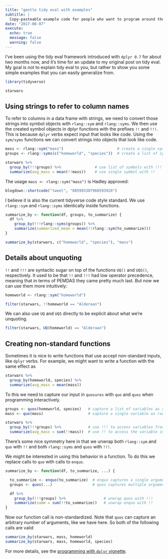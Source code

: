 ```yaml
---
title: "gentle tidy eval with examples"
subtitle: |
  Copy-pasteable example code for people who want to program around the tidyverse.
date: "2017-08-07"
execute:
  echo: true
  message: false
  warning: false
---
```


I've been using the tidy eval framework introduced with `dplyr 0.7` for about two months now, and it's time for an update to my original post on tidy eval. My goal is not to explain tidy eval to you, but rather to show you some simple examples that you can easily generalize from.

```r
library(tidyverse)

starwars
```

## Using strings to refer to column names

To refer to columns in a data frame with strings, we need to convert those strings into symbol objects with `rlang::sym` and `rlang::syms`. We then use the created symbol objects in dplyr functions with the prefixes `!!` and `!!!`. This is because `dplyr` verbs expect input that looks like code. Using the `sym/syms` functions we can convert strings into objects that look like code.

```r
mass <- rlang::sym("mass")                        # create a single symbol
groups <- rlang::syms(c("homeworld", "species"))  # create a list of symbols

starwars %>%
  group_by(!!!groups) %>%               # use list of symbols with !!!
  summarize(avg_mass = mean(!!mass))    # use single symbol with !!
```

The usage `mass <- rlang::sym("mass")` is Hadley approved:

```r
blogdown::shortcode("tweet", "885993307968593920")
```

I believe it is also the current tidyverse code style standard. We use `rlang::sym` and `rlang::syms` identically inside functions.

```r
summarize_by <- function(df, groups, to_summarize) {
  df %>%
    group_by(!!!rlang::syms(groups)) %>%
    summarize(summarized_mean = mean(!!rlang::sym(to_summarize)))
}

summarize_by(starwars, c("homeworld", "species"), "mass")
```

## Details about unquoting

`!!` and `!!!` are syntactic sugar on top of the functions `UQ()` and `UQS()`, respectively. It used to be that `!!` and `!!!` had low operator precedence, meaning that in terms of PEMDAS they came pretty much last. But now we can use them more intuitively:

```r
homeworld <- rlang::sym("homeworld")

filter(starwars, !!homeworld == "Alderaan")
```

We can also use `UQ` and `UQS` directly to be explicit about what we're unquoting.

```r
filter(starwars, UQ(homeworld) == "Alderaan")
```

## Creating non-standard functions

Sometimes it is nice to write functions that use accept non-standard inputs, like `dplyr` verbs. For example, we might want to write a function with the same effect as

```r
starwars %>% 
  group_by(homeworld, species) %>% 
  summarize(avg_mass = mean(mass))
```

To this we need to capture our input in `quosures` with `quo` and `quos` when programming interactively.

```r
groups <- quos(homeworld, species)   # capture a list of variables as raw input
mass <- quo(mass)                    # capture a single variable as raw input

starwars %>% 
  group_by(!!!groups) %>%            # use !!! to access variables from `quos`
  summarize(avg_mass = sum(!!mass))  # use !! to access the variable in `quo`
```

There's some nice symmetry here in that we unwrap both `rlang::sym` and `quo` with `!!` and both `rlang::syms` and `quos` with `!!!`.

We might be interested in using this behavior in a function. To do this we replace calls to `quo` with calls to `enquo`.

```r
summarize_by <- function(df, to_summarize, ...) {

  to_summarize <- enquo(to_summarize)  # enquo captures a single argument
  groups <- quos(...)                  # quos captures multiple arguments

  df %>%
    group_by(!!!groups) %>%                 # unwrap quos with !!!
    summarize(summ = sum(!!to_summarize))   # unwrap enquo with !!
}
```

Now our function call is non-standardized. Note that `quos` can capture an arbitrary number of arguments, like we have here. So both of the following calls are valid

```r
summarize_by(starwars, mass, homeworld)
summarize_by(starwars, mass, homeworld, species)
```

For more details, see the [programming with `dplyr` vignette](http://dplyr.tidyverse.org/articles/programming.html).
